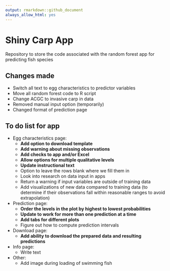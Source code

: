 ```yaml
---
output: rmarkdown::github_document
always_allow_html: yes
---
```


# Shiny Carp App

Repository to store the code associated with the random forest app for predicting fish species

## Changes made

- Switch all text to egg characteristics to predictor variables
- Move all random forest code to R script
- Change ACGC to invasive carp in data
- Removed manual input option (temporarily)
- Changed format of prediction page
  
## To do list for app

- Egg characteristics page:
  - **Add option to download template**
  - **Add warning about missing observations**
  - **Add checks to app and/or Excel**
  - **Allow options for multiple qualitative levels**
  - **Update instructional text**
  - Option to leave the rows blank where we fill them in
  - Look into research on data input in apps
  - Return a warning if input variables are outside of training data
  - Add visualizations of new data compared to training data (to determine if their observations fall within reasonable ranges to avoid extrapolation)
  
- Prediction page:
  - **Order the levels in the plot by highest to lowest probabilities**
  - **Update to work for more than one prediction at a time**
  - **Add tabs for different plots**
  - Figure out how to compute prediction intervals
  
- Download page:
  - **Add ability to download the prepared data and resulting predictions**

- Info page: 
  - Write text
  
- Other:
  - Add image during loading of swimming fish